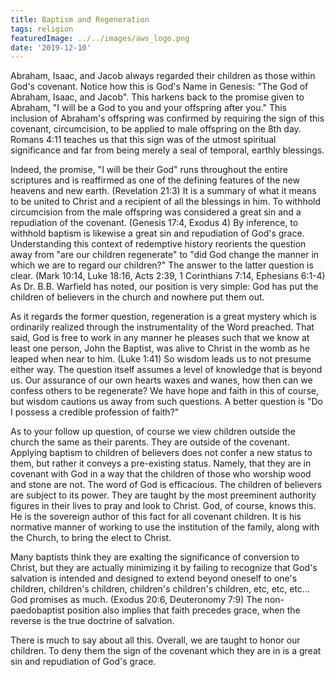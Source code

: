```yaml
---
title: Baptism and Regeneration
tags: religion
featuredImage: ../../images/aws_logo.png
date: '2019-12-10'
---
```


Abraham, Isaac, and Jacob always regarded their children as those within God's covenant. Notice how this is God's Name in Genesis: "The God of Abraham, Isaac, and Jacob". This harkens back to the promise given to Abraham, "I will be a God to you and your offspring after you." This inclusion of Abraham's offspring was confirmed by requiring the sign of this covenant, circumcision, to be applied to male offspring on the 8th day. Romans 4:11 teaches us that this sign was of the utmost spiritual significance and far from being merely a seal of temporal, earthly blessings.

Indeed, the promise, "I will be their God" runs throughout the entire scriptures and is reaffirmed as one of the defining features of the new heavens and new earth. (Revelation 21:3) It is a summary of what it means to be united to Christ and a recipient of all the blessings in him. To withhold circumcision from the male offspring was considered a great sin and a repudiation of the covenant. (Genesis 17:4, Exodus 4) By inference, to withhold baptism is likewise a great sin and repudiation of God's grace.
Understanding this context of redemptive history reorients the question away from "are our children regenerate" to "did God change the manner in which we are to regard our children?" The answer to the latter question is clear. (Mark 10:14, Luke 18:16, Acts 2:39, 1 Corinthians 7:14, Ephesians 6:1-4) As Dr. B.B. Warfield has noted, our position is very simple: God has put the children of believers in the church and nowhere put them out.

As it regards the former question, regeneration is a great mystery which is ordinarily realized through the instrumentality of the Word preached. That said, God is free to work in any manner he pleases such that we know at least one person, John the Baptist, was alive to Christ in the womb as he leaped when near to him. (Luke 1:41) So wisdom leads us to not presume either way. The question itself assumes a level of knowledge that is beyond us. Our assurance of our own hearts waxes and wanes, how then can we confess others to be regenerate? We have hope and faith in this of course, but wisdom cautions us away from such questions. A better question is "Do I possess a credible profession of faith?"

As to your follow up question, of course we view children outside the church the same as their parents. They are outside of the covenant. Applying baptism to children of believers does not confer a new status to them, but rather it conveys a pre-existing status. Namely, that they are in covenant with God in a way that the children of those who worship wood and stone are not. The word of God is efficacious. The children of believers are subject to its power. They are taught by the most preeminent authority figures in their lives to pray and look to Christ. God, of course, knows this. He is the sovereign author of this fact for all covenant children. It is his normative manner of working to use the institution of the family, along with the Church, to bring the elect to Christ.

Many baptists think they are exalting the significance of conversion to Christ, but they are actually minimizing it by failing to recognize that God's salvation is intended and designed to extend beyond oneself to one's children, children's children, children's children's children, etc, etc, etc... God promises as much. (Exodus 20:6, Deuteronomy 7:9) The non-paedobaptist position also implies that faith precedes grace, when the reverse is the true doctrine of salvation.

There is much to say about all this. Overall, we are taught to honor our children. To deny them the sign of the covenant which they are in is a great sin and repudiation of God's grace.